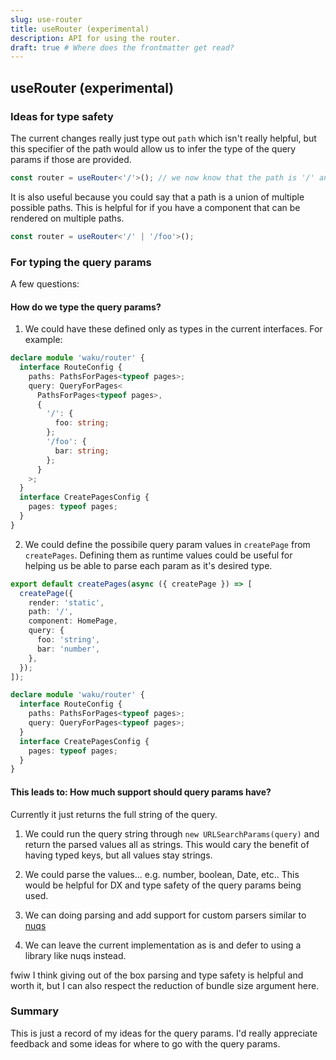 ```yaml
---
slug: use-router
title: useRouter (experimental)
description: API for using the router.
draft: true # Where does the frontmatter get read?
---
```


## useRouter (experimental)

### Ideas for type safety

The current changes really just type out `path` which isn't really helpful, but this specifier of the path would allow us to infer the type of the query params if those are provided.

```ts
const router = useRouter<'/'>(); // we now know that the path is '/' and can get the corresponding query params
```

It is also useful because you could say that a path is a union of multiple possible paths. This is helpful for if you have a component that can be rendered on multiple paths.

```ts
const router = useRouter<'/' | '/foo'>();
```

### For typing the query params

A few questions:

#### How do we type the query params?

1. We could have these defined only as types in the current interfaces. For example:

```ts
declare module 'waku/router' {
  interface RouteConfig {
    paths: PathsForPages<typeof pages>;
    query: QueryForPages<
      PathsForPages<typeof pages>,
      {
        '/': {
          foo: string;
        };
        '/foo': {
          bar: string;
        };
      }
    >;
  }
  interface CreatePagesConfig {
    pages: typeof pages;
  }
}
```

2. We could define the possibile query param values in `createPage` from `createPages`. Defining them as runtime values could be useful for helping us be able to parse each param as it's desired type.

```ts
export default createPages(async ({ createPage }) => [
  createPage({
    render: 'static',
    path: '/',
    component: HomePage,
    query: {
      foo: 'string',
      bar: 'number',
    },
  });
]);

declare module 'waku/router' {
  interface RouteConfig {
    paths: PathsForPages<typeof pages>;
    query: QueryForPages<typeof pages>;
  }
  interface CreatePagesConfig {
    pages: typeof pages;
  }
}
```

#### This leads to: How much support should query params have?

Currently it just returns the full string of the query.

1. We could run the query string through `new URLSearchParams(query)` and return the parsed values all as strings. This would cary the benefit of having typed keys, but all values stay strings.

2. We could parse the values... e.g. number, boolean, Date, etc.. This would be helpful for DX and type safety of the query params being used.

3. We can doing parsing and add support for custom parsers similar to [nuqs](https://nuqs.47ng.com/)

4. We can leave the current implementation as is and defer to using a library like nuqs instead.

fwiw I think giving out of the box parsing and type safety is helpful and worth it, but I can also respect the reduction of bundle size argument here.

### Summary

This is just a record of my ideas for the query params. I'd really appreciate feedback and some ideas for where to go with the query params.
